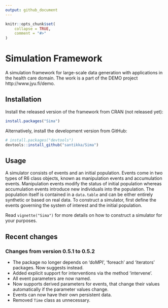 ```yaml
---
output: github_document
---
```


```r
knitr::opts_chunk$set(
    collapse = TRUE,
    comment = "#>"
)
```

# Simulation Framework

A simulation framework for large-scale data generation with applications in the health care domain. The work is a part of the DEMO project http://www.jyu.fi/demo.

## Installation

Install the released version of the framework from CRAN (not released yet):
```r
install.packages("Sima")
```

Alternatively, install the development version from GitHub:
```r
# install.packages("devtools")
devtools::install_github("santikka/Sima")
```

## Usage
A simulator consists of events and an initial population. Events come in two types of R6 class objects, known as manipulation events and accumulation events. Manipulation events modify the status of initial population whereas accumulation events introduce new individuals into the population. The population itself is contained in a `data.table` and can be either entirely synthetic or based on real data. To construct a simulator, first define the events governing the system of interest and the initial population.

Read `vignette("Sima")` for more details on how to construct a simulator for your purposes.

## Recent changes

### Changes from version 0.5.1 to 0.5.2
 * The package no longer depends on 'doMPI', 'foreach' and 'iterators' packages. Now suggests instead.
 * Added explicit support for interventions via the method 'intervene'.
 * All event parameters are now named.
 * Now supports derived parameters for events, that change their values automatically if the parameter values change.
 * Events can now have their own persistent data.
 * Removed `Time` class as unnecessary.

